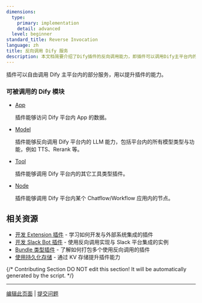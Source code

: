 ```yaml
---
dimensions:
  type:
    primary: implementation
    detail: advanced
  level: beginner
standard_title: Reverse Invocation
language: zh
title: 反向调用 Dify 服务
description: 本文档简要介绍了Dify插件的反向调用能力，即插件可以调用Dify主平台内的指定服务。文档列出了四类可被调用的模块：App（访问App数据）、Model（调用平台内的模型能力）、Tool（调用平台内的其他工具插件）和Node（调用Chatflow/Workflow应用内的节点）。
---
```


插件可以自由调用 Dify 主平台内的部分服务，用以提升插件的能力。

### 可被调用的 Dify 模块

*   [App](/plugin-dev-zh/9242-reverse-invocation-app)

    插件能够访问 Dify 平台内 App 的数据。
*   [Model](/plugin-dev-zh/9242-reverse-invocation-model)

    插件能够反向调用 Dify 平台内的 LLM 能力，包括平台内的所有模型类型与功能，例如 TTS、Rerank 等。
*   [Tool](/plugin-dev-zh/9242-reverse-invocation-tool)

    插件能够调用 Dify 平台内的其它工具类型插件。
*   [Node](/plugin-dev-zh/9243-reverse-invocation-node)

    插件能够调用 Dify 平台内某个 Chatflow/Workflow 应用内的节点。

## 相关资源

- [开发 Extension 插件](/plugin-dev-zh/9231-extension-plugin) - 学习如何开发与外部系统集成的插件
- [开发 Slack Bot 插件](/plugin-dev-zh/0432-develop-a-slack-bot-plugin) - 使用反向调用实现与 Slack 平台集成的实例
- [Bundle 类型插件](/plugin-dev-zh/9241-bundle) - 了解如何打包多个使用反向调用的插件
- [使用持久化存储](/plugin-dev-zh/0411-persistent-storage-kv) - 通过 KV 存储提升插件能力

{/*
Contributing Section
DO NOT edit this section!
It will be automatically generated by the script.
*/}

---

[编辑此页面](https://github.com/langgenius/dify-docs/edit/main/plugin-dev-zh/9241-reverse-invocation.mdx) | [提交问题](https://github.com/langgenius/dify-docs/issues/new?template=docs.yml)

